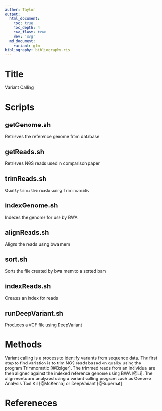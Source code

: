 ```yaml
---
author: Taylor
output:
  html_document:
    toc: true
    toc_depth: 4
    toc_float: true
    dev: 'svg'
  md_document:
    variant: gfm
bibliography: bibliography.ris 
---
```


# Title

Variant Calling 

# Scripts

## getGenome.sh

Retrieves the reference genome from database

## getReads.sh

Retrieves NGS reads used in comparison paper

## trimReads.sh

Quality trims the reads using Trimmomatic

## indexGenome.sh

Indexes the genome for use by BWA

## alignReads.sh

Aligns the reads using bwa mem

## sort.sh

Sorts the file created by bwa mem to a sorted bam

## indexReads.sh

Creates an index for reads

## runDeepVariant.sh

Produces a VCF file using DeepVariant 

# Methods

Variant calling is a process to identify variants from sequence data. The first step to find variation is to trim NGS reads based on quality using the program Trimmomatic [@Bolger]. The trimmed reads from an individual are then aligned against the indexed reference genome using BWA [@Li]. The alignments are analyzed using a variant calling program such as Genome Analysis Tool Kil [@McKenna] or DeepVariant [@Supernat] 

# Refereneces
